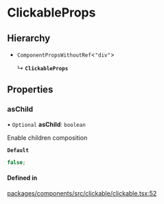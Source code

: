 # ClickableProps

## Hierarchy

- `ComponentPropsWithoutRef`\<`"div"`\>

  ↳ **`ClickableProps`**

## Properties

### asChild

• `Optional` **asChild**: `boolean`

Enable children composition

**`Default`**

```ts
false;
```

#### Defined in

[packages/components/src/clickable/clickable.tsx:52](https://github.com/vtex/shoreline/blob/74b3e0b4f/packages/components/src/clickable/clickable.tsx#L52)
